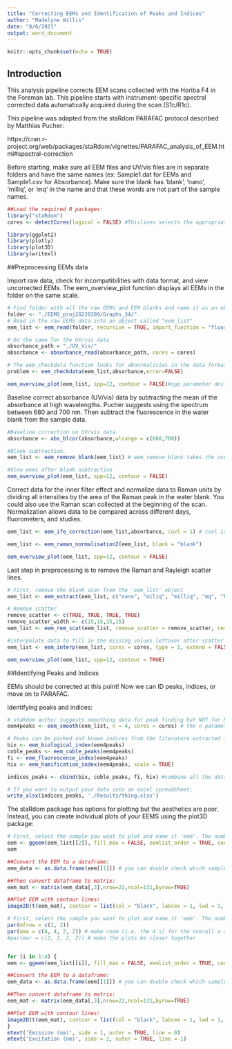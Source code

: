 ```yaml
---
title: "Correcting EEMs and Identification of Peaks and Indices"
author: "Madelyne Willis"
date: "8/6/2021"
output: word_document
---
```


```r
knitr::opts_chunk$set(echo = TRUE)
```

## Introduction

This analysis pipeline corrects EEM scans collected with the Horiba F4 in the Foreman lab. This pipeline starts with instrument-specific spectral corrected data automatically acquired during the scan (S1c/R1c). 

This pipeline was adapted from the staRdom PARAFAC protocol described by Matthias Pucher:

https://cran.r-project.org/web/packages/staRdom/vignettes/PARAFAC_analysis_of_EEM.html#spectral-correction

Before starting, make sure all EEM files and UV/vis files are in separate folders and have the same names (ex: Sample1.dat for EEMs and Sample1.csv for Absorbance). Make sure the blank has 'blank', 'nano', 'milliq', or 'mq' in the name and that these words are not part of the sample names. 

```r
##Load the required R packages:
library("staRdom")
cores <- detectCores(logical = FALSE) #Thislines selects the appropriate # of cores to use to minimize the amount of computing time. 

library(ggplot2)
library(plotly)
library(plot3D)
library(writexl)
```

##Preprocessing EEMs data

Import raw data, check for incompatibilities with data format, and view uncorrected EEMs. The eem_overview_plot function displays all EEMs in the folder on the same scale. 

```r
# Find folder with all the raw EEMs and EEM blanks and name it as an object called "folder"
folder <- "./EEMS_proj20220309/Graphs_34/"
# Read in the raw EEMs data into an object called "eem_list"
eem_list <- eem_read(folder, recursive = TRUE, import_function = "fluoromax4")

# Do the same for the UV/vis data
absorbance_path = "./UV_Vis/" 
absorbance <- absorbance_read(absorbance_path, cores = cores)

# The eem_checkdata function looks for abnormalities in the data format. This step can be used at any point in the data processing pipeline.
problem <- eem_checkdata(eem_list,absorbance,error=FALSE)

eem_overview_plot(eem_list, spp=12, contour = FALSE)#spp parameter designates number of EEMs per plot and contour=TRUE shows contour lines.
```

Baseline correct absorbance (UV/vis) data by subtracting the mean of the absorbance at high wavelengths. Pucher suggests using the spectrum between 680 and 700 nm. Then subtract the fluorescence in the water blank from the sample data. 

```r
#Baseline correction on UV/vis data. 
absorbance <- abs_blcor(absorbance,wlrange = c(680,700))

#Blank subtraction. 
eem_list <- eem_remove_blank(eem_list) # eem_remove_blank takes the average fluorescence of whatever blank files are present in your EEMs folder then subtracts these values from your sample data. 

#View eems after blank subtraction
eem_overview_plot(eem_list, spp=12, contour = FALSE)
```

Correct data for the inner filter effect and normalize data to Raman units by dividing all intensities by the area of the Raman peak in the water blank. You could also use the Raman scan collected at the beginning of the scan. Normalization allows data to be compared across different days, fluorometers, and studies. 

```r
eem_list <- eem_ife_correction(eem_list,absorbance, cuvl = 1) # cuvl is the pathlength of the cuvettes (in cm) used for UV/vis scans. 

eem_list <- eem_raman_normalisation2(eem_list, blank = "blank")

eem_overview_plot(eem_list, spp=12, contour = FALSE)
```

Last step in preprocessing is to remove the Raman and Rayleigh scatter lines. 

```r
# First, remove the blank scan from the 'eem_list' object
eem_list <- eem_extract(eem_list, c("nano", "miliq", "milliq", "mq", "blank"),ignore_case = TRUE)

# Remove scatter 
remove_scatter <- c(TRUE, TRUE, TRUE, TRUE)
remove_scatter_width <- c(15,15,15,15)
eem_list <- eem_rem_scat(eem_list, remove_scatter = remove_scatter, remove_scatter_width = remove_scatter_width)

#interpolate data to fill in the missing values leftover after scatter removal. Type 1 uses spline interpolation. For other options see the staRdom protocol. 
eem_list <- eem_interp(eem_list, cores = cores, type = 1, extend = FALSE)

eem_overview_plot(eem_list, spp=12, contour = TRUE)
```

##Identifying Peaks and Indices

EEMs should be corrected at this point! Now we can ID peaks, indices, or move on to PARAFAC.

Identifying peaks and indices:

```r
# staRdom author suggests smoothing data for peak finding but NOT for PARAFAC modeling:
eem4peaks <- eem_smooth(eem_list, n = 4, cores = cores) # the n parameter designates the moving average window size in nm. A larger n value means more smoothing. 

# Peaks can be picked and known indices from the literature extracted from each EEM:
bix <- eem_biological_index(eem4peaks)
coble_peaks <- eem_coble_peaks(eem4peaks)
fi <- eem_fluorescence_index(eem4peaks)
hix <- eem_humification_index(eem4peaks, scale = TRUE)

indices_peaks <- cbind(bix, coble_peaks, fi, hix) #combine all the data into one table

# If you want to output your data into an excel spreadsheet:
write_xlsx(indices_peaks, './Results/thing.xlsx')
```

The staRdom package has options for plotting but the aesthetics are poor. Instead, you can create individual plots of your EEMS using the plot3D package:

```r
# First, select the sample you want to plot and name it 'eem'. The number in brackets corresponds to the number of the sample in the eem_list object. 
eem <- ggeem(eem_list[[2]], fill_max = FALSE, eemlist_order = TRUE, contour = TRUE)
eem

##Convert the EEM to a dataframe:
eem_data <- as.data.frame(eem[[1]]) # you can double check which sample you selected from the list by double clicking on the eem_data object and seeing what is listed in the 'sample' column. 

##Then convert dataframe to matrix:
eem_mat <- matrix(eem_data[,3],nrow=22,ncol=131,byrow=TRUE)

##Plot EEM with contour lines:
image2D(t(eem_mat), contour = list(col = "black", labcex = 1, lwd = 1, alpha = .6, drawlabels = FALSE, nlevels = 12), resfac = 6, xlab = "Emission (nm)", ylab = "Excitation (nm)", main = eem_data[1, 4], x = seq(300, 560, length.out = nrow(t(eem_mat))), y = seq(240, 450, length.out = ncol(t(eem_mat))))

```


```r
# First, select the sample you want to plot and name it 'eem'. The number in brackets corresponds to the number of the sample in the eem_list object. 
par(mfrow = c(2, 2))
par(oma = c(4, 4, 2, 2)) # make room (i.e. the 4's) for the overall x and y axis titles (x,y,z,b) x=bottom margin, y= left margin, z=top, b = right)
#par(mar = c(2, 2, 2, 2)) # make the plots be closer together


for (i in 1:4) {
eem <- ggeem(eem_list[[i]], fill_max = FALSE, eemlist_order = TRUE, contour = TRUE)

##Convert the EEM to a dataframe:
eem_data <- as.data.frame(eem[[1]]) # you can double check which sample you selected from the list by double clicking on the eem_data object and seeing what is listed in the 'sample' column. 

##Then convert dataframe to matrix:
eem_mat <- matrix(eem_data[,3],nrow=22,ncol=131,byrow=TRUE)

##Plot EEM with contour lines:
image2D(t(eem_mat), contour = list(col = "black", labcex = 1, lwd = 1, alpha = .6, drawlabels = FALSE, nlevels = 12), resfac = 6, xlab = "", ylab = "", main = eem_data[1, 4], x = seq(300, 560, length.out = nrow(t(eem_mat))), y = seq(240, 450, length.out = ncol(t(eem_mat))))
}
mtext('Emission (nm)', side = 1, outer = TRUE, line = 0)
mtext('Excitation (nm)', side = 2, outer = TRUE, line = 1)

```




